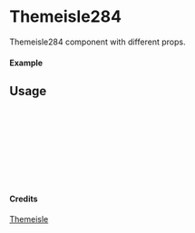 
<Meta of={Themeisle284} title="Themeisle/Themeisle284" />

# Themeisle284

Themeisle284 component with different props.

#### Example

<Canvas of={Themeisle284.Primary} />

## Usage

```ts
import { Themeisle284 } from "yadl-ui";

const Example = () => {
  return (
      <Themeisle284 />
  );
};

export default Example;
```

#### Credits
[Themeisle](https://themeisle.com/illustrations/)
